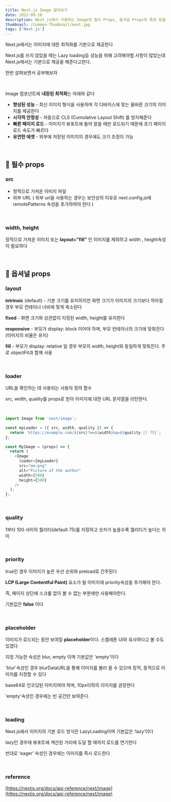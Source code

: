 ```yaml
---
title: Next.js Image 알아보기
date: 2022-09-18
description: Next.js에서 사용하는 Image의 필수 Props, 옵셔널 Props의 특징 등을 알아보자
thumbnail: /Common-Thumbnail/next.jpg
tags: ['Next.js']
---
```


Next.js에서는 이미지에 대한 최적화를 기본으로 제공한다

Next.js를 쓰지 않았을 때는 Lazy loading등 성능을 위해 고려해야할 사항이 많았는데 Next.js에서는 기본으로 제공을 해준다고한다.

한번 살펴보면서 공부해보자

<br />

Image 컴포넌트에 **내장된 최적화**는 아래와 같다

- **향상된 성능** - 최신 이미지 형식을 사용하며 각 디바이스에
  맞는 올바른 크기의 이미지를 제공한다
- **시각적 안정성** - 자동으로 CLS (Cumulative Layout
  Shift) 를 방지해준다
- **빠른 페이지 로드** - 이미지가 뷰포트에 들어 왔을 때만
  로드되기 때문에 초기 페이지 로드 속도가 빠르다
- **유연한 에셋** - 외부에 저장된 이미지의 경우에도 크기
  조정이 가능

<br />

## 🙌 필수 props

### src

- 정적으로 가져온 이미지 파일
- 외부 URL ( 외부 url을 사용하는 경우는 보안상의 이유로 next.config.js에 remotePatterns 속성을 추가하여야 한다 )

<br />

### width, height

정적으로 가져온 이미지 또는 **layout="fill"** 인 이미지를 제외하고 width , height속성이 필요하다

<br />

## 🙌 옵셔널 props

### layout

**intrinsic** (default) - 기본 크기를 유지하지만 화면
크기가 이미지의 크기보다 작아질 경우 부모 컨테이너 너비에 맞게 축소된다

**fixed** - 화면 크기와 상관없이 지정된 width, height를
유지한다

**responsive** - 부모가 display: block 이어야 하며,
부모 컨테이너의 크기에 맞춰진다 (이미지의 비율은 유지)

**fill** - 부모가 display: relative 일 경우 부모의
width, height와 동일하게 맞춰진다. 주로 objectFit과 함께 사용

<br />

### loader

URL을 확인하는 데 사용되는 사용자 정의 함수

src, width, quality를 props로 받아 이미지에 대한 URL 문자열을 리턴한다.

<br />

```typescript
import Image from 'next/image';

const myLoader = ({ src, width, quality }) => {
  return `https://example.com/${src}?w=${width}&q=${quality || 75}`;
};

const MyImage = (props) => {
  return (
    <Image
      loader={myLoader}
      src="me.png"
      alt="Picture of the author"
      width={500}
      height={500}
    />
  );
};
```

<br />

### quality

1부터 100 사이의 퀄리티(default 75)를 지정하고 숫자가 높을수록 퀄리티가 높다는 의미

<br />

### priority

true인 경우 이미지가 높은 우선 순위와 preload로 간주된다

**LCP (Large Contentful Paint)** 요소가 될 이미지에
priority속성을 추가해야 한다.

즉, 페이지 상단에 스크롤 없이 볼 수 없는 부분에만 사용해야한다.

기본값은 **false** 이다

<br />

### placeholder

이미지가 로드되는 동안 보여질 **placeholder**이다. 스켈레톤 UI와 유사하다고 볼 수도 있겠다

지정 가능한 속성은 blur, empty 이며 기본값은 'empty'이다

'blur'속성인 경우 blurDataURL을 통해 이미지를 불러 올 수 있으며 정적, 동적으로 이미지를 지정할 수 있다

base64로 인코딩된 이미지여야 하며, 10px이하의 이미지를 권장한다

'empty'속성인 경우에는 빈 공간만 보여준다.

<br />

### loading

Next.js에서 이미지의 기본 로드 방식은 LazyLoading이며 기본값은 ‘lazy’이다

lazy인 경우에 뷰포트에 계산된 거리에 도달 할 때까지 로드를 연기한다

반대로 ‘eager’ 속성인 경우에는 이미지를 즉시 로드한다

<br />

### reference

[https://nextjs.org/docs/api-reference/next/image](https://nextjs.org/docs/api-reference/next/image)
